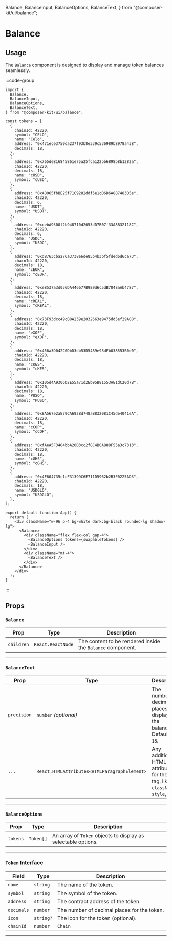   Balance,
  BalanceInput,
  BalanceOptions,
  BalanceText,
} from "@composer-kit/ui/balance";

# Balance

## Usage

The `Balance` component is designed to display and manage token balances seamlessly.

:::code-group

<div data-title="Preview">
  <div className="flex items-center justify-center">
    <div className="w-96 p-4 bg-white dark:bg-black rounded-lg shadow-lg">
      <Balance>
        <div className="flex flex-col gap-4">
          <BalanceOptions tokens={swapableTokens} />
          <BalanceInput />
        </div>
        <div className="mt-4">
          <BalanceText />
        </div>
      </Balance>
    </div>
  </div>
</div>

```tsx [app.tsx]
import {
  Balance,
  BalanceInput,
  BalanceOptions,
  BalanceText,
} from "@composer-kit/ui/balance";

const tokens = [
  {
    chainId: 42220,
    symbol: "CELO",
    name: "Celo",
    address: "0x471ece3750da237f93b8e339c536989b8978a438",
    decimals: 18,
  },
  {
    address: "0x765de816845861e75a25fca122bb6898b8b1282a",
    chainId: 42220,
    decimals: 18,
    name: "cUSD",
    symbol: "cUSD",
  },
  {
    address: "0x48065fbBE25f71C9282ddf5e1cD6D6A887483D5e",
    chainId: 42220,
    decimals: 6,
    name: "USDT",
    symbol: "USDT",
  },
  {
    address: "0xcebA9300f2b948710d2653dD7B07f33A8B32118C",
    chainId: 42220,
    decimals: 6,
    name: "USDC",
    symbol: "USDC",
  },
  {
    address: "0xd8763cba276a3738e6de85b4b3bf5fded6d6ca73",
    chainId: 42220,
    decimals: 18,
    name: "cEUR",
    symbol: "cEUR",
  },
  {
    address: "0xe8537a3d056DA446677B9E9d6c5dB704EaAb4787",
    chainId: 42220,
    decimals: 18,
    name: "cREAL",
    symbol: "cREAL",
  },
  {
    address: "0x73F93dcc49cB8A239e2032663e9475dd5ef29A08",
    chainId: 42220,
    decimals: 18,
    name: "eXOF",
    symbol: "eXOF",
  },
  {
    address: "0x456a3D042C0DbD3db53D5489e98dFb038553B0d0",
    chainId: 42220,
    decimals: 18,
    name: "cKES",
    symbol: "cKES",
  },
  {
    address: "0x105d4A9306D2E55a71d2Eb95B81553AE1dC20d7B",
    chainId: 42220,
    decimals: 18,
    name: "PUSO",
    symbol: "PUSO",
  },
  {
    address: "0x8A567e2aE79CA692Bd748aB832081C45de4041eA",
    chainId: 42220,
    decimals: 18,
    name: "cCOP",
    symbol: "cCOP",
  },
  {
    address: "0xfAeA5F3404bbA20D3cc2f8C4B0A888F55a3c7313",
    chainId: 42220,
    decimals: 18,
    name: "cGHS",
    symbol: "cGHS",
  },
  {
    address: "0x4F604735c1cF31399C6E711D5962b2B3E0225AD3",
    chainId: 42220,
    decimals: 18,
    name: "USDGLO",
    symbol: "USDGLO",
  },
];

export default function App() {
  return (
    <div className="w-96 p-4 bg-white dark:bg-black rounded-lg shadow-lg">
      <Balance>
        <div className="flex flex-col gap-4">
          <BalanceOptions tokens={swapableTokens} />
          <BalanceInput />
        </div>
        <div className="mt-4">
          <BalanceText />
        </div>
      </Balance>
    </div>
  );
}
```

:::

## Props

### `Balance`

| Prop       | Type              | Description                                                |
| ---------- | ----------------- | ---------------------------------------------------------- |
| `children` | `React.ReactNode` | The content to be rendered inside the `Balance` component. |

---

### `BalanceText`

| Prop        | Type                                         | Description                                                                     |
| ----------- | -------------------------------------------- | ------------------------------------------------------------------------------- |
| `precision` | `number` _(optional)_                        | The number of decimal places to display in the balance. Defaults to `18`.       |
| `...`       | `React.HTMLAttributes<HTMLParagraphElement>` | Any additional HTML attributes for the `p` tag, like `className`, `style`, etc. |

---

### `BalanceOptions`

| Prop     | Type      | Description                                                   |
| -------- | --------- | ------------------------------------------------------------- |
| `tokens` | `Token[]` | An array of `Token` objects to display as selectable options. |

---

### `Token` Interface

| Field      | Type      | Description                                 |
| ---------- | --------- | ------------------------------------------- |
| `name`     | `string`  | The name of the token.                      |
| `symbol`   | `string`  | The symbol of the token.                    |
| `address`  | `string`  | The contract address of the token.          |
| `decimals` | `number`  | The number of decimal places for the token. |
| `icon`     | `string?` | The icon for the token (optional).          |
| `chainId`  | `number`  | `Chain`                                     |

---
